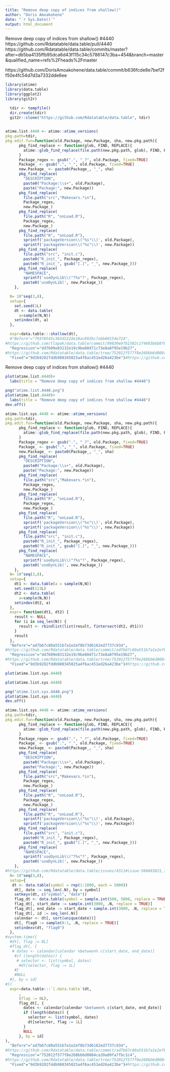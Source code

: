 ```yaml
---
title: "Remove deep copy of indices from shallow()"
author: "Doris Amoakohene"
date: "`r Sys.Date()`"
output: html_document
---
```


Remove deep copy of indices from shallow() #4440
https://github.com/Rdatatable/data.table/pull/4440
https://github.com/Rdatatable/data.table/commits/master?after=db5ba4135ffb95dca6d43f115c34c5786147c3ba+454&branch=master&qualified_name=refs%2Fheads%2Fmaster

https://github.com/DorisAmoakohene/data.table/commit/b636fcde8e7bef2ff50e4fc54d7d3a7332dde6ee
```r

library(atime)
library(data.table)
library(ggplot2)
library(git2r)

```



```r
  tdir <- tempfile()
  dir.create(tdir)
  git2r::clone("https://github.com/Rdatatable/data.table", tdir)
  
```

```r

atime.list.4440 <- atime::atime_versions(
pkg.path=tdir,
pkg.edit.fun=function(old.Package, new.Package, sha, new.pkg.path){
      pkg_find_replace <- function(glob, FIND, REPLACE){
        atime::glob_find_replace(file.path(new.pkg.path, glob), FIND, REPLACE)
      }
      Package_regex <- gsub(".", "_?", old.Package, fixed=TRUE)
      Package_ <- gsub(".", "_", old.Package, fixed=TRUE)
      new.Package_ <- paste0(Package_, "_", sha)
      pkg_find_replace(
        "DESCRIPTION", 
        paste0("Package:\\s+", old.Package),
        paste("Package:", new.Package))
      pkg_find_replace(
        file.path("src","Makevars.*in"),
        Package_regex,
        new.Package_)
      pkg_find_replace(
        file.path("R", "onLoad.R"),
        Package_regex,
        new.Package_)
      pkg_find_replace(
        file.path("R", "onLoad.R"),
        sprintf('packageVersion\\("%s"\\)', old.Package),
        sprintf('packageVersion\\("%s"\\)', new.Package))
      pkg_find_replace(
        file.path("src", "init.c"),
        paste0("R_init_", Package_regex),
        paste0("R_init_", gsub("[.]", "_", new.Package_)))
      pkg_find_replace(
        "NAMESPACE",
        sprintf('useDynLib\\("?%s"?', Package_regex),
        paste0('useDynLib(', new.Package_))
    },

  N= 10^seq(3,8),
  setup={
    set.seed(1L)
    dt <- data.table(
      a=sample(N,N))
    setindex(dt, a)
  },

  expr=data.table:::shallow(dt),
  #"Before"="793f8545c363d222de18ac892bc7abb80154e724",
#https://github.com/tlapak/data.table/commit/89830e97b1582c1f4603b6b8f0260e0945876a27
  "Regression"="dd7609e83132e19c9be80d71c73e8a8f95e19b27", 
#https://github.com/Rdatatable/data.table/tree/752012f577f8e268bb6d0084ca39a09fa7fbc1c4
  "Fixed"="9d3b9202fddb980345025a4f6ac451ed26a423be")#https://github.com/Rdatatable/data.table/commit/9d3b9202fddb980345025a4f6ac451ed26a423be 


```


Remove deep copy of indices from shallow() #4440
```r
plot(atime.list.4440)+
  labs(title = "Remove deep copy of indices from shallow #4440")

png("atime.list.4440.png")
plot(atime.list.4440)+
  labs(title = "Remove deep copy of indices from shallow #4440")
dev.off()

```




















































```r
atime.list.sys.4440 <- atime::atime_versions(
pkg.path=tdir,
pkg.edit.fun=function(old.Package, new.Package, sha, new.pkg.path){
      pkg_find_replace <- function(glob, FIND, REPLACE){
        atime::glob_find_replace(file.path(new.pkg.path, glob), FIND, REPLACE)
      }
      Package_regex <- gsub(".", "_?", old.Package, fixed=TRUE)
      Package_ <- gsub(".", "_", old.Package, fixed=TRUE)
      new.Package_ <- paste0(Package_, "_", sha)
      pkg_find_replace(
        "DESCRIPTION", 
        paste0("Package:\\s+", old.Package),
        paste("Package:", new.Package))
      pkg_find_replace(
        file.path("src","Makevars.*in"),
        Package_regex,
        new.Package_)
      pkg_find_replace(
        file.path("R", "onLoad.R"),
        Package_regex,
        new.Package_)
      pkg_find_replace(
        file.path("R", "onLoad.R"),
        sprintf('packageVersion\\("%s"\\)', old.Package),
        sprintf('packageVersion\\("%s"\\)', new.Package))
      pkg_find_replace(
        file.path("src", "init.c"),
        paste0("R_init_", Package_regex),
        paste0("R_init_", gsub("[.]", "_", new.Package_)))
      pkg_find_replace(
        "NAMESPACE",
        sprintf('useDynLib\\("?%s"?', Package_regex),
        paste0('useDynLib(', new.Package_))
    },
  N= 10^seq(3,8),
  setup={
    dt1 <- data.table(a = sample(N,N))
    set.seed(123L)
    dt2 <- data.table(
      a=sample(N,N))
    setindex(dt2, a)
  },
  expr= function(dt1, dt2) {
    result <- NULL
    for (i in seq_len(N)) {
      result <- rbindlist(list(result, fintersect(dt2, dt1)))
    }
    result
  },
  "Before"="ad7b67c80a551b7a1e2ef8b73d6162ed7737c934",
#https://github.com/Rdatatable/data.table/commit/ad7b67c80a551b7a1e2ef8b73d6162ed7737c934
  "Regression"="dd7609e83132e19c9be80d71c73e8a8f95e19b27", 
#https://github.com/Rdatatable/data.table/tree/752012f577f8e268bb6d0084ca39a09fa7fbc1c4
  "Fixed"="9d3b9202fddb980345025a4f6ac451ed26a423be")#https://github.com/Rdatatable/data.table/commit/9d3b9202fddb980345025a4f6ac451ed26a423be 
```



```r
plot(atime.list.sys.4440)

plot(atime.list.sys.4440)

png("atime.list.sys.4440.png")
plot(atime.list.sys.4440)
dev.off()
```


```r
atime.list.sys.4440 <- atime::atime_versions(
pkg.path=tdir,
pkg.edit.fun=function(old.Package, new.Package, sha, new.pkg.path){
      pkg_find_replace <- function(glob, FIND, REPLACE){
        atime::glob_find_replace(file.path(new.pkg.path, glob), FIND, REPLACE)
      }
      Package_regex <- gsub(".", "_?", old.Package, fixed=TRUE)
      Package_ <- gsub(".", "_", old.Package, fixed=TRUE)
      new.Package_ <- paste0(Package_, "_", sha)
      pkg_find_replace(
        "DESCRIPTION", 
        paste0("Package:\\s+", old.Package),
        paste("Package:", new.Package))
      pkg_find_replace(
        file.path("src","Makevars.*in"),
        Package_regex,
        new.Package_)
      pkg_find_replace(
        file.path("R", "onLoad.R"),
        Package_regex,
        new.Package_)
      pkg_find_replace(
        file.path("R", "onLoad.R"),
        sprintf('packageVersion\\("%s"\\)', old.Package),
        sprintf('packageVersion\\("%s"\\)', new.Package))
      pkg_find_replace(
        file.path("src", "init.c"),
        paste0("R_init_", Package_regex),
        paste0("R_init_", gsub("[.]", "_", new.Package_)))
      pkg_find_replace(
        "NAMESPACE",
        sprintf('useDynLib\\("?%s"?', Package_regex),
        paste0('useDynLib(', new.Package_))
    },
#https://github.com/Rdatatable/data.table/issues/4311#issue-584883821,link to code setup
  N= 10^seq(3,8),
  setup={
   dt <- data.table(symbol = rep(1:1000, each = 5000))
    dt[, date := seq_len(.N), by = symbol]
    setkeyv(dt, c("symbol", "date"))
    flag_dt <- data.table(symbol = sample.int(500, 5000, replace = TRUE))
    flag_dt[, start_date := sample.int(3000, .N, replace = TRUE)]
    flag_dt[, end_date := start_date + sample.int(3000, .N, replace = TRUE)]
    flag_dt[, id := seq_len(.N)]
    calendar <- dt[, sort(unique(date))]
    dt[, flag0 := sample(0:1, .N, replace = TRUE)]
    setindexv(dt, "flag0")
  },
#system.time({
  #dt[, flag := 0L]
  #flag_dt[, {
   # dates <- calendar[calendar %between% c(start_date, end_date)]
    #if (length(dates)) {
     # selector <- list(symbol, dates)
      #dt[selector, flag := 1L]
    #}
    #NULL
  #}, by = id]
#})
  expr=data.table:::`[.data.table`(dt,
      ,
      (flag := 0L),
      flag_dt[, {
        dates <- calendar[calendar %between% c(start_date, end_date)]
        if (length(dates)) {
          selector <- list(symbol, dates)
          dt[selector, flag := 1L]
        }
        NULL
      }, by = id]
),
  "Before"="ad7b67c80a551b7a1e2ef8b73d6162ed7737c934",
#https://github.com/Rdatatable/data.table/commit/ad7b67c80a551b7a1e2ef8b73d6162ed7737c934
  "Regression"="752012f577f8e268bb6d0084ca39a09fa7fbc1c4", 
#https://github.com/Rdatatable/data.table/tree/752012f577f8e268bb6d0084ca39a09fa7fbc1c4
  "Fixed"="9d3b9202fddb980345025a4f6ac451ed26a423be")#https://github.com/Rdatatable/data.table/commit/9d3b9202fddb980345025a4f6ac451ed26a423be 
```




